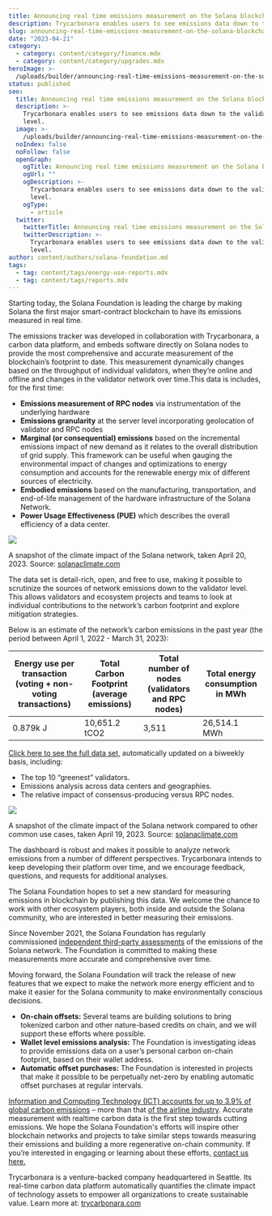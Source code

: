 ```yaml
---
title: Announcing real time emissions measurement on the Solana blockchain
description: Trycarbonara enables users to see emissions data down to the validator level.
slug: announcing-real-time-emissions-measurement-on-the-solana-blockchain
date: "2023-04-21"
category:
  - category: content/category/finance.mdx
  - category: content/category/upgrades.mdx
heroImage: >-
  /uploads/builder/announcing-real-time-emissions-measurement-on-the-solana-blockchain/03b17b5641bd473ba1997be1066a94de.jpg
status: published
seo:
  title: Announcing real time emissions measurement on the Solana blockchain
  description: >-
    Trycarbonara enables users to see emissions data down to the validator
    level.
  image: >-
    /uploads/builder/announcing-real-time-emissions-measurement-on-the-solana-blockchain/03b17b5641bd473ba1997be1066a94de.jpg
  noIndex: false
  noFollow: false
  openGraph:
    ogTitle: Announcing real time emissions measurement on the Solana blockchain
    ogUrl: ""
    ogDescription: >-
      Trycarbonara enables users to see emissions data down to the validator
      level.
    ogType:
      - article
  twitter:
    twitterTitle: Announcing real time emissions measurement on the Solana blockchain
    twitterDescription: >-
      Trycarbonara enables users to see emissions data down to the validator
      level.
author: content/authors/solana-foundation.md
tags:
  - tag: content/tags/energy-use-reports.mdx
  - tag: content/tags/reports.mdx
---
```


Starting today, the Solana Foundation is leading the charge by making Solana the first major smart-contract blockchain to have its emissions measured in real time.

The emissions tracker was developed in collaboration with Trycarbonara, a carbon data platform, and embeds software directly on Solana nodes to provide the most comprehensive and accurate measurement of the blockchain’s footprint to date. This measurement dynamically changes based on the throughput of individual validators, when they’re online and offline and changes in the validator network over time.This data is includes, for the first time:

- **Emissions measurement of RPC nodes** via instrumentation of the underlying hardware
- **Emissions granularity** at the server level incorporating geolocation of validator and RPC nodes
- **Marginal (or consequential) emissions** based on the incremental emissions impact of new demand as it relates to the overall distribution of grid supply. This framework can be useful when gauging the environmental impact of changes and optimizations to energy consumption and accounts for the renewable energy mix of different sources of electricity.
- **Embodied emissions** based on the manufacturing, transportation, and end-of-life management of the hardware infrastructure of the Solana Network.
- **Power Usage Effectiveness (PUE)** which describes the overall efficiency of a data center.

![](/uploads/builder/announcing-real-time-emissions-measurement-on-the-solana-blockchain/image-1.jpg)

A snapshot of the climate impact of the Solana network, taken April 20, 2023. Source: [solanaclimate.com](https://solanaclimate.com/?ref=solana.ghost.io)

The data set is detail-rich, open, and free to use, making it possible to scrutinize the sources of network emissions down to the validator level. This allows validators and ecosystem projects and teams to look at individual contributions to the network’s carbon footprint and explore mitigation strategies.

Below is an estimate of the network’s carbon emissions in the past year (the period between April 1, 2022 - March 31, 2023):

| Energy use per transaction (voting + non-voting transactions) | Total Carbon Footprint (average emissions) | Total number of nodes (validators and RPC nodes) | Total energy consumption in MWh |
| ------------------------------------------------------------- | ------------------------------------------ | ------------------------------------------------ | ------------------------------- |
| 0.879k J                                                      | 10,651.2 tCO2                              | 3,511                                            | 26,514.1 MWh                    |

[Click here to see the full data set,](https://solanaclimate.com/?ref=solana.ghost.io) automatically updated on a biweekly basis, including:

- The top 10 “greenest” validators.
- Emissions analysis across data centers and geographies.
- The relative impact of consensus-producing versus RPC nodes.

![](/uploads/builder/announcing-real-time-emissions-measurement-on-the-solana-blockchain/image-2.png)

A snapshot of the climate impact of the Solana network compared to other common use cases, taken April 19, 2023. Source: [solanaclimate.com](https://solanaclimate.com/?ref=solana.ghost.io)

The dashboard is robust and makes it possible to analyze network emissions from a number of different perspectives. Trycarbonara intends to keep developing their platform over time, and we encourage feedback, questions, and requests for additional analyses.

The Solana Foundation hopes to set a new standard for measuring emissions in blockchain by publishing this data. We welcome the chance to work with other ecosystem players, both inside and outside the Solana community, who are interested in better measuring their emissions.

Since November 2021, the Solana Foundation has regularly commissioned [independent third-party assessments](https://solana.com/news/solanas-energy-use-report-september-2022?ref=solana.ghost.io) of the emissions of the Solana network. The Foundation is committed to making these measurements more accurate and comprehensive over time.

Moving forward, the Solana Foundation will track the release of new features that we expect to make the network more energy efficient and to make it easier for the Solana community to make environmentally conscious decisions.

- **On-chain offsets:** Several teams are building solutions to bring tokenized carbon and other nature-based credits on chain, and we will support these efforts where possible.
- **Wallet level emissions analysis:** The Foundation is investigating ideas to provide emissions data on a user’s personal carbon on-chain footprint, based on their wallet address.
- **Automatic offset purchases:** The Foundation is interested in projects that make it possible to be perpetually net-zero by enabling automatic offset purchases at regular intervals.  

[Information and Computing Technology (ICT) accounts for up to 3.9% of global carbon emissions](https://www.sciencedirect.com/science/article/pii/S2666389921001884?ref=solana.ghost.io) – more than that [of the airline industry](https://www.weforum.org/agenda/2022/12/aviation-net-zero-emissions/?ref=solana.ghost.io#:~:text=For%20many%20of%20us%2C%20the,aircraft%20powered%20by%20jet%20gasoline.). Accurate measurement with realtime carbon data is the first step towards cutting emissions. We hope the Solana Foundation's efforts will inspire other blockchain networks and projects to take similar steps towards measuring their emissions and building a more regenerative on-chain community. If you’re interested in engaging or learning about these efforts, [contact us here.](mailto:climate@solana.org)

Trycarbonara is a venture-backed company headquartered in Seattle. Its real-time carbon data platform automatically quantifies the climate impact of technology assets to empower all organizations to create sustainable value. Learn more at: [trycarbonara.com](https://trycarbonara.com/?ref=solana.ghost.io)
